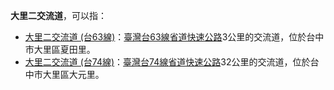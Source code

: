'''大里二交流道'''，可以指：
*[[大里二交流道_(台63線)|大里二交流道 (台63線)]]：[[臺灣|臺灣]][[台63線|台63線]][[省道快速公路|省道快速公路]]3公里的交流道，位於台中市大里區夏田里。
*[[大里二交流道_(台74線)|大里二交流道 (台74線)]]：[[臺灣|臺灣]][[台74線|台74線]][[省道快速公路|省道快速公路]]32公里的交流道，位於台中市大里區大元里。

{{Disambiguation|cat=六字建築物消歧義}}